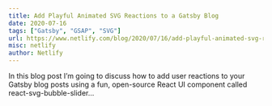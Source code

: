 ```yaml
---
title: Add Playful Animated SVG Reactions to a Gatsby Blog
date: 2020-07-16
tags: ["Gatsby", "GSAP", "SVG"]
url: https://www.netlify.com/blog/2020/07/16/add-playful-animated-svg-reactions-to-a-gatsby-blog/
misc: netlify
author: Netlify
---
```


In this blog post I’m going to discuss how to add user reactions to your Gatsby blog posts using a fun, open-source React UI component called react-svg-bubble-slider...
